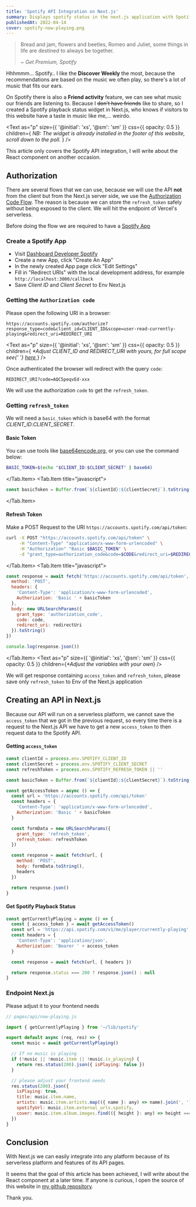 ```yaml
---
title: 'Spotify API Integration on Next.js'
summary: Displays spotify status in the next.js application with Spotify Web API
publishedAt: 2022-04-14
cover: spotify-now-playing.png
---
```


> Bread and jam, flowers and beetles, Romeo and Juliet, some things in life are destined to always be together.
>
> <cite>~ Get Premium, Spotify</cite>


Hhhmmm... Spotify.. I like the **Discover Weekly** the most, because the recommendations are based on the music we often play, so there's a lot of music that fits our ears.

On Spotify there is also a **Friend activity** feature, we can see what music our friends are listening to. Because I <s>don't have friends</s> like to share, so I created a Spotify playback status widget in Next.js, who knows if visitors to this website have a taste in music like me,... weirdo.

<Text
  as="p"
  size={{ '@initial': 'xs', '@sm': 'sm' }}
  css={{ opacity: 0.5 }}
  children={
    <em>
      NB: The widget is already installed in the footer of this website, scroll down to the poll.
    </em>
  }
/>

This article only covers the Spotify API integration, I will write about the React component on another occasion.

## Authorization

There are several flows that we can use, because we will use the API **not** from the client but from the Next.js server side, we use the [Authorization Code Flow](https://developer.spotify.com/documentation/general/guides/authorization/code-flow/).
The reason is because we can store the `refresh_token` safely without being exposed to the client. We will hit the endpoint of Vercel's serverless.

Before doing the flow we are required to have a [Spotify App](https://developer.spotify.com/documentation/general/guides/authorization/app-settings/)

### Create a Spotify App

- Visit [Dashboard Developer Spotify](https://developer.spotify.com/dashboard/applications)
- Create a new App, click "Create An App"
- In the newly created App page click "Edit Settings"
- Fill in "Redirect URIs" with the local development address, for example `http://localhost:3000/callback`
- Save _Client ID_ and _Client Secret_ to Env Next.js

### Getting the `Authorization code`

Please open the following URI in a browser:

```uri {1}
https://accounts.spotify.com/authorize?response_type=code&client_id=CLIENT_ID&scope=user-read-currently-playing&redirect_uri=REDIRECT_URI
```

<Text
  as="p"
  size={{ '@initial': 'xs', '@sm': 'sm' }}
  css={{ opacity: 0.5 }}
  children={
    <em>
      *Adjust CLIENT_ID and REDIRECT_URI with yours, for full scope see{' '}
      <a
        href="https://developer.spotify.com/documentation/general/guides/authorization/scopes/"
        target="_blank"
        rel="noreferrer"
      >
        here
      </a>
    </em>
  }
/>

Once authenticated the browser will redirect with the query `code`:

```uri {1}
REDIRECT_URI?code=AQC5peqvEd-xxx
```

We will use the authorization `code` to get the `refresh_token`.

### Getting `refresh_token`

We will need a `basic_token` which is base64 with the format _CLIENT_ID_:_CLIENT_SECRET_.

#### Basic Token

You can use tools like [base64encode.org](https://www.base64encode.org/), or you can use the command below:

<Tab>
  <Tab.Item title="shell">

```bash {1}
BASIC_TOKEN=$(echo "$CLIENT_ID:$CLIENT_SECRET" | base64)
```

  </Tab.Item>
  <Tab.Item title="javascript">

```js {1}
const basicToken = Buffer.from(`${clientId}:${clientSecret}`).toString('base64')
```

  </Tab.Item>
</Tab>

#### Refresh Token

Make a POST Request to the URI `https://accounts.spotify.com/api/token`:

<Tab initialTab={1}>
  <Tab.Item title="curl">

```bash {1-4}
curl -X POST "https://accounts.spotify.com/api/token" \
     -H "Content-Type" "application/x-www-form-urlencoded" \
     -H "Authorization" "Basic $BASIC_TOKEN" \
     -d "grant_type=authorization_code&code=$CODE&redirect_uri=$REDIRECT_URI"
```

  </Tab.Item>
  <Tab.Item title="javascript">

```js {1-20}
const response = await fetch('https://accounts.spotify.com/api/token', {
  method: 'POST',
  headers: {
    'Content-Type': 'application/x-www-form-urlencoded',
    Authorization: 'Basic ' + basicToken
  },
  body: new URLSearchParams({
    grant_type: 'authorization_code',
    code: code,
    redirect_uri: redirectUri
  }).toString()
})

console.log(response.json())
```

  </Tab.Item>
</Tab>
<Text
  as="p"
  size={{ '@initial': 'xs', '@sm': 'sm' }}
  css={{ opacity: 0.5 }}
  children={<em>*Adjust the variables with your own</em>}
/>

We will get response containing `access_token` and `refresh_token`, please save only `refresh_token` to Env of the Next.js application

## Creating an API in Next.js

Because our API will run on a serverless platform, we cannot save the `access_token` that we got in the previous request, so every time there is a request to the Next.js API we have to get a new `access_token` to then request data to the Spotify API.

#### Getting `access_token`

```js {1-26}
const clientId = process.env.SPOTIFY_CLIENT_ID
const clientSecret = process.env.SPOTIFY_CLIENT_SECRET
const refreshToken = process.env.SPOTIFY_REFRESH_TOKEN || ''

const basicToken = Buffer.from(`${clientId}:${clientSecret}`).toString('base64')

const getAccessToken = async () => {
  const url = 'https://accounts.spotify.com/api/token'
  const headers = {
    'Content-Type': 'application/x-www-form-urlencoded',
    Authorization: 'Basic ' + basicToken
  }

  const formData = new URLSearchParams({
    grant_type: 'refresh_token',
    refresh_token: refreshToken
  })

  const response = await fetch(url, {
    method: 'POST',
    body: formData.toString(),
    headers
  })

  return response.json()
}
```

#### Get Spotify Playback Status

```js {1-12}
const getCurrentlyPlaying = async () => {
  const { access_token } = await getAccessToken()
  const url = 'https://api.spotify.com/v1/me/player/currently-playing'
  const headers = {
    'Content-Type': 'application/json',
    Authorization: 'Bearer ' + access_token
  }

  const response = await fetch(url, { headers })

  return response.status === 200 ? response.json() : null
}
```

### Endpoint Next.js

Please adjust it to your frontend needs

```js {3-21}
// pages/api/now-playing.js

import { getCurrentlyPlaying } from '~/lib/spotify'

export default async (req, res) => {
  const music = await getCurrentlyPlaying()

  // If no music is playing
  if (!music || !music.item || !music.is_playing) {
    return res.status(200).json({ isPlaying: false })
  }

  // please adjust your frontend needs
  res.status(200).json({
    isPlaying: true,
    title: music.item.name,
    artists: music.item.artists.map(({ name }: any) => name).join(', '),
    spotifyUrl: music.item.external_urls.spotify,
    cover: music.item.album.images.find(({ height }: any) => height === 64)?.url
  })
}
```

## Conclusion

With Next.js we can easily integrate into any platform because of its serverless platform and features of its API pages.

It seems that the goal of this article has been achieved, I will write about the React component at a later time. If anyone is curious, I open the source of this website in [my github repository](https://github.com/zaidmukaddam/boringstonks/).

Thank you.
